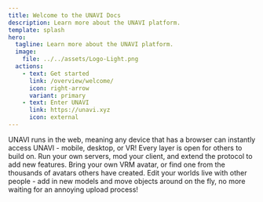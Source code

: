 ```yaml
---
title: Welcome to the UNAVI Docs 
description: Learn more about the UNAVI platform.
template: splash
hero:
  tagline: Learn more about the UNAVI platform.
  image:
    file: ../../assets/Logo-Light.png
  actions:
    - text: Get started
      link: /overview/welcome/
      icon: right-arrow
      variant: primary
    - text: Enter UNAVI
      link: https://unavi.xyz
      icon: external
---
```



<CardGrid stagger>
  <Card title="Cross platform" icon="laptop">
    UNAVI runs in the web, meaning any device that has a browser can instantly access UNAVI - mobile, desktop, or VR!
  </Card>
  <Card title="Open architecture" icon="puzzle">
    Every layer is open for others to build on. Run your own servers, mod your client, and extend the protocol to add new features.
  </Card>
  <Card title="VRM avatars" icon="star">
    Bring your own VRM avatar, or find one from the thousands of avatars others have created. 
  </Card>
  <Card title="Seamless world creation" icon="pencil">
    Edit your worlds live with other people - add in new models and move objects around on the fly, no more waiting for an annoying upload process!
  </Card>
</CardGrid>
